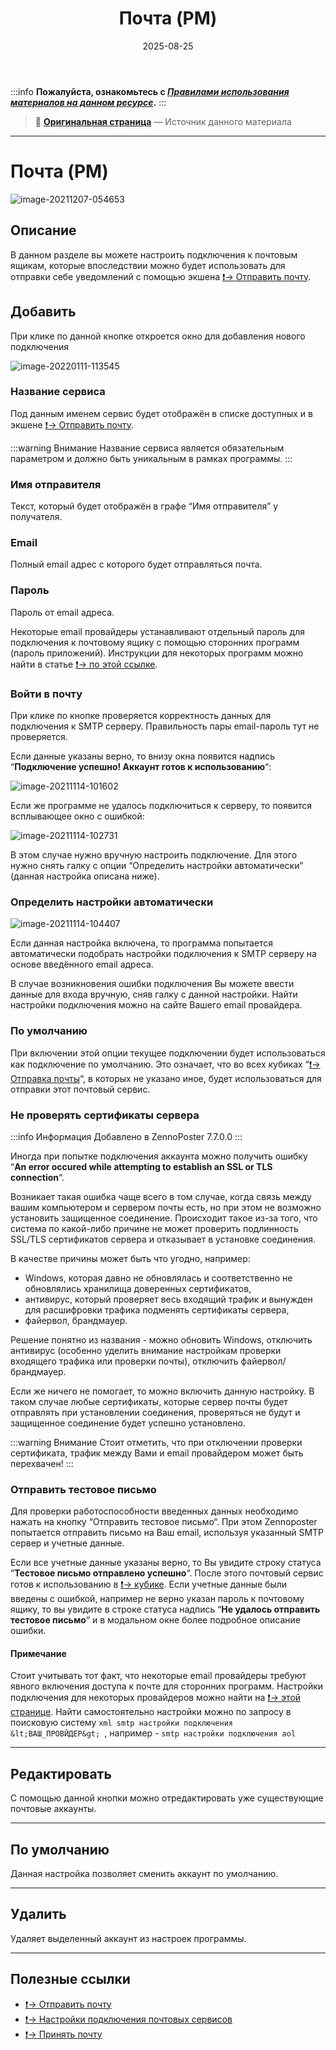 ﻿---
sidebar_position: 13
title: "Почта (PM)"
description: ""
date: "2025-08-25"
converted: true
originalFile: "Почта (PM).txt"
targetUrl: "https://zennolab.atlassian.net/wiki/spaces/RU/pages/2096660481/PM"
---
:::info **Пожалуйста, ознакомьтесь с [*Правилами использования материалов на данном ресурсе*](../Disclaimer).**
:::

> 🔗 **[Оригинальная страница](https://zennolab.atlassian.net/wiki/spaces/RU/pages/2096660481/PM)** — Источник данного материала

_______________________________________________  
# Почта (PM)

![image-20211207-054653](./assets/Почта_(PM)/Почта_(PM)_pic1.png)

## Описание

В данном разделе вы можете настроить подключения к почтовым ящикам, которые впоследствии можно будет использовать для отправки себе уведомлений с помощью экшена [❗→ Отправить почту](https://zennolab.atlassian.net/wiki/spaces/RU/pages/1399914500 "https://zennolab.atlassian.net/wiki/spaces/RU/pages/1399914500").

  

## Добавить

При клике по данной кнопке откроется окно для добавления нового подключения

![image-20220111-113545](./assets/Почта_(PM)/Почта_(PM)_pic2.png)



### Название сервиса

Под данным именем сервис будет отображён в списке доступных и в экшене [❗→ Отправить почту](https://zennolab.atlassian.net/wiki/spaces/RU/pages/1399914500 "https://zennolab.atlassian.net/wiki/spaces/RU/pages/1399914500").

:::warning Внимание
Название сервиса является обязательным параметром и должно быть уникальным в рамках программы.
:::

### Имя отправителя

Текст, который будет отображён в графе “Имя отправителя” у получателя.

### Email

Полный email адрес с которого будет отправляться почта.

### Пароль

Пароль от email адреса.

Некоторые email провайдеры устанавливают отдельный пароль для подключения к почтовому ящику с помощью сторонних программ (пароль приложений).
Инструкции для некоторых программ можно найти в статье [❗→ по этой ссылке](https://zennolab.atlassian.net/wiki/spaces/RU/pages/2084569120 "https://zennolab.atlassian.net/wiki/spaces/RU/pages/2084569120"). 

### Войти в почту

При клике по кнопке проверяется корректность данных для подключения к SMTP серверу.
Правильность пары email-пароль тут не проверяется.

Если данные указаны верно, то внизу окна появится надпись “**Подключение успешно! Аккаунт готов к использованию**“:

![image-20211114-101602](./assets/Почта_(PM)/Почта_(PM)_pic3.png)



Если же программе не удалось подключиться к серверу, то появится всплывающее окно с ошибкой:

![image-20211114-102731](./assets/Почта_(PM)/Почта_(PM)_pic4.png)



В этом случае нужно вручную настроить подключение. Для этого нужно снять галку с опции “Определить настройки автоматически” (данная настройка описана ниже).

### Определить настройки автоматически

![image-20211114-104407](./assets/Почта_(PM)/Почта_(PM)_pic5.png)



Если данная настройка включена, то программа попытается автоматически подобрать настройки подключения к SMTP серверу на основе введённого email адреса.

В случае возникновения ошибки подключения Вы можете ввести данные для входа вручную, сняв галку с данной настройки. Найти настройки подключения можно на сайте Вашего email провайдера.

### По умолчанию

При включении этой опции текущее подключении будет использоваться как подключение по умолчанию. Это означает, что во всех кубиках “[❗→ Отправка почты](https://zennolab.atlassian.net/wiki/spaces/RU/pages/1399914500 "https://zennolab.atlassian.net/wiki/spaces/RU/pages/1399914500")“, в которых не указано иное, будет использоваться для отправки этот почтовый сервис.

### Не проверять сертификаты сервера

:::info Информация
Добавлено в ZennoPoster 7.7.0.0
:::

Иногда при попытке подключения аккаунта можно получить ошибку “**An error occured while attempting to establish an SSL or TLS connection**“. 

Возникает такая ошибка чаще всего в том случае, когда связь между вашим компьютером и сервером почты есть, но при этом не возможно установить защищенное соединение. Происходит такое из-за того, что система по какой-либо причине не может проверить подлинность SSL/TLS сертификатов сервера и отказывает в установке соединения. 

В качестве причины может быть что угодно, например: 

- Windows, которая давно не обновлялась и соответственно не обновлялись хранилища доверенных сертификатов,
- антивирус, который проверяет весь входящий трафик и вынужден для расшифровки трафика подменять сертификаты сервера,
- файервол, брандмауер.

Решение понятно из названия - можно обновить Windows, отключить антивирус (особенно уделить внимание настройкам проверки входящего трафика или проверки почты), отключить файервол/брандмауер.

Если же ничего не помогает, то можно включить данную настройку. В таком случае любые сертификаты, которые сервер почты будет отправлять при установлении соединения, проверяться не будут и защищенное соединение будет успешно установлено.

:::warning Внимание
Стоит отметить, что при отключении проверки сертификата, трафик между Вами и email провайдером может быть перехвачен!
:::

### Отправить тестовое письмо

Для проверки работоспособности введенных данных необходимо нажать на кнопку “Отправить тестовое письмо“.
При этом Zennoposter попытается отправить письмо на Ваш email, используя указанный SMTP сервер и учетные данные.

Если все учетные данные указаны верно, то Вы увидите строку статуса “**Тестовое письмо отправлено успешно**“. После этого почтовый сервис готов к использованию в [❗→ кубике](https://zennolab.atlassian.net/wiki/spaces/RU/pages/1399914500 "https://zennolab.atlassian.net/wiki/spaces/RU/pages/1399914500").
Если учетные данные были введены с ошибкой, например не верно указан пароль к почтовому ящику, то вы увидите в строке статуса надпись “**Не удалось отправить тестовое письмо**“ и в модальном окне более подробное описание ошибки.

#### Примечание

Стоит учитывать тот факт, что некоторые email провайдеры требуют явного включения доступа к почте для сторонних программ. Настройки подключения для некоторых провайдеров можно найти на [❗→ этой странице](https://zennolab.atlassian.net/wiki/spaces/RU/pages/2084569120 "https://zennolab.atlassian.net/wiki/spaces/RU/pages/2084569120").
Найти самостоятельно настройки можно по запросу в поисковую систему ```xml
smtp настройки подключения &lt;ВАШ_ПРОВЙДЕР&gt;
```, например - `smtp настройки подключения aol`

* * *

## Редактировать

С помощью данной кнопки можно отредактировать уже существующие почтовые аккаунты.

* * *

## По умолчанию

Данная настройка позволяет сменить аккаунт по умолчанию.

* * *

## Удалить

Удаляет выделенный аккаунт из настроек программы.

* * *

## Полезные ссылки

- [❗→ Отправить почту](https://zennolab.atlassian.net/wiki/spaces/RU/pages/1399914500 "https://zennolab.atlassian.net/wiki/spaces/RU/pages/1399914500")
- [❗→ Настройки подключения почтовых сервисов](https://zennolab.atlassian.net/wiki/spaces/RU/pages/2084569120 "https://zennolab.atlassian.net/wiki/spaces/RU/pages/2084569120")
- [❗→ Принять почту](https://zennolab.atlassian.net/wiki/spaces/RU/pages/735576144 "https://zennolab.atlassian.net/wiki/spaces/RU/pages/735576144")